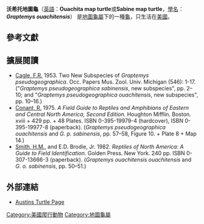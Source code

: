 {{Speciesbox
| image = Graptemys ouachitensis hatchling.jpg
| image_caption = 水族館里剛孵化出的幼龜
| genus = Graptemys
| species = ouachitensis
| authority = [[Fred_Ray_Cagle|Cagle]], 1953
| subdivision =
*''G. o. ouachitensis'' <small>Cagle, 1953</small>
*''G. o. sabinensis'' <small>Cagle, 1953</small>
}}

'''沃希托地圖龜'''（[[英語|英語]]：'''Ouachita map turtle'''或'''Sabine map turtle'''，[[學名|學名]]：'''''Graptemys ouachitensis'''''） 是[[地圖龜屬|地圖龜屬]]下的一種[[龜|龜]]，只生活在[[美國|美國]]。

==參考文獻==
{{reflist}}

==擴展閱讀==
*[[Fred_Ray_Cagle|Cagle, F.R.]] 1953. Two New Subspecies of ''Graptemys pseudogeographica''. Occ. Papers Mus. Zool. Univ. Michigan (546): 1-17. ("''Graptemys pseudogeographica sabinensis'', new subspecies", pp. 2–10; and "''Graptemys pseudogeographica ouachitensis'', new subspecies", pp. 10–16.)
*[[Roger_Conant_(herpetologist)|Conant, R.]] 1975. ''A Field Guide to Reptiles and Amphibians of Eastern and Central North America, Second Edition.'' Houghton Mifflin. Boston. xviii + 429 pp. + 48 Plates. ISBN 0-395-19979-4 (hardcover), ISBN 0-395-19977-8 (paperback). (''Graptemys pseudogeographica ouachitensis'' and ''G. p. sabinensis'', pp. 57–58, Figure 10. + Plate 8 + Map 14.)
*[[Hobart_Muir_Smith|Smith, H.M.]], and E.D. Brodie, Jr. 1982. ''Reptiles of North America: A Guide to Field Identification.'' Golden Press. New York. 240 pp. ISBN 0-307-13666-3 (paperback). (''Graptemys ouachitensis ouachitensis'' and ''G. o. sabinensis'', pp. 50–51.)

==外部連結==
*[http://www.austinsturtlepage.com/Care/cs-ouamap.htm Austins Turtle Page] {{Wayback|url=http://www.austinsturtlepage.com/Care/cs-ouamap.htm |date=20210416221238 }}
{{Taxonbar|from=Q617739}}

[[Category:美國爬行動物|Category:美國爬行動物]]
[[Category:地圖龜屬|Category:地圖龜屬]]


{{turtle-stub}}